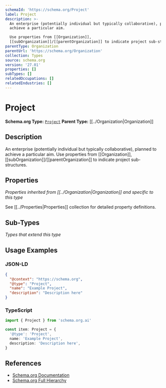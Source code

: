 ```yaml
---
schemaId: 'https://schema.org/Project'
label: Project
description: >-
  An enterprise (potentially individual but typically collaborative), planned to
  achieve a particular aim.

  Use properties from [[Organization]],
  [[subOrganization]]/[[parentOrganization]] to indicate project sub-structures.
parentType: Organization
parentUrl: 'https://schema.org/Organization'
collection: Types
source: schema.org
version: '27.01'
properties: []
subTypes: []
relatedOccupations: []
relatedIndustries: []
---
```

# Project

**Schema.org Type:** [`Project`](https://schema.org/Project)
**Parent Type:** [[../Organization|Organization]]

## Description

An enterprise (potentially individual but typically collaborative), planned to achieve a particular aim.
Use properties from [[Organization]], [[subOrganization]]/[[parentOrganization]] to indicate project sub-structures.

## Properties

*Properties inherited from [[../Organization|Organization]] and specific to this type*

See [[../Properties|Properties]] collection for detailed property definitions.

## Sub-Types

*Types that extend this type*

## Usage Examples

### JSON-LD

```json
{
  "@context": "https://schema.org",
  "@type": "Project",
  "name": "Example Project",
  "description": "Description here"
}
```

### TypeScript

```typescript
import { Project } from 'schema.org.ai'

const item: Project = {
  '@type': 'Project',
  name: 'Example Project',
  description: 'Description here',
}
```

## References

- [Schema.org Documentation](https://schema.org/Project)
- [Schema.org Full Hierarchy](https://schema.org/docs/full.html)
